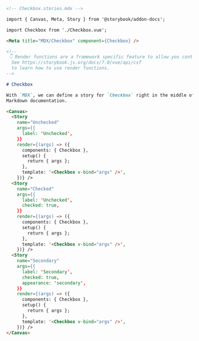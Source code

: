 ```md
<!-- Checkbox.stories.mdx -->

import { Canvas, Meta, Story } from '@storybook/addon-docs';

import Checkbox from './Checkbox.vue';

<Meta title="MDX/Checkbox" component={Checkbox} />

<!--
 👇 Render functions are a framework specific feature to allow you control on how the component renders.
  See https://storybook.js.org/docs/7.0/vue/api/csf
  to learn how to use render functions.
-->

# Checkbox

With `MDX`, we can define a story for `Checkbox` right in the middle of our
Markdown documentation.

<Canvas>
  <Story 
    name="Unchecked"
    args={{ 
      label: 'Unchecked',
    }}
    render={(args) => ({
      components: { Checkbox },
      setup() {
        return { args };
      },
      template: '<Checkbox v-bind="args" />',
    })} />
  <Story 
    name="Checked"
    args={{ 
      label: 'Unchecked', 
      checked: true,
    }}
    render={(args) => ({
      components: { Checkbox },
      setup() {
        return { args };
      },
      template: '<Checkbox v-bind="args" />',
    })} />
  <Story 
    name="Secondary"
    args={{
      label: 'Secondary', 
      checked: true, 
      appearance: 'secondary',
    }}
    render={(args) => ({
      components: { Checkbox },
      setup() {
        return { args };
      },
      template: '<Checkbox v-bind="args" />',
    })} />
</Canvas>
```